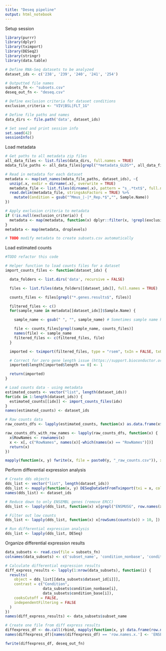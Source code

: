 ```yaml
---
title: "Deseq pipeline"
output: html_notebook
---
```


Setup session
```r
library(purrr)
library(dplyr)
library(tximport)
library(DESeq2)
library(stringr)
library(data.table)

# Define RNA-Seq datasets to be analyzed
dataset_ids <- c('238', '239', '240', '241', '254')

# Outputted file names
subsets_fn <- "subsets.csv"
deseq_out_fn <- "deseq.csv"

# Define exclusion criteria for dataset conditions
exclusion_criteria <- "VIV|BSL|FLT_1G"

# Define file paths and names
data_dirs <- file.path('data', dataset_ids)

# Set seed and print session info
set.seed(42)
sessionInfo()
```

Load metadata 
```r
# Get paths to all metadata zip files
all_data_files <- list.files(data_dirs, full.names = TRUE)
mdata_file_paths <- all_data_files[grepl("*metadata_GLDS*", all_data_files)]

# Read in metadata for each dataset
metadata <- map(set_names(mdata_file_paths, dataset_ids), ~{
  unzip(.x, exdir = dirname(.x), overwrite = TRUE)
  metadata_file <- list.files(dirname(.x), pattern = "s_.*txt$", full.names = TRUE)
  read.delim(metadata_file, stringsAsFactors = TRUE) %>% 
    mutate(Condition = gsub("^Mmus_|-|*_Rep.*$","", Sample.Name))
}) 

# Apply exclusion criteria to metadata
if (!is.null(exclusion_criteria)) {
  metadata <- map(metadata, function(x) dplyr::filter(x, !grepl(exclusion_criteria, Condition)))
}
metadata <- map(metadata, droplevels)

# TODO modify metadata to create subsets.csv automatically
```

Load estimated counts
```r
#TODO refactor this code

# Helper function to load counts files for a dataset
import_counts_files <- function(dataset_idx) {

  data_folders <- list.dirs('data', recursive = FALSE)

  files <- list.files(data_folders[[dataset_idx]], full.names = TRUE)

  counts_files <- files[grepl("*.genes.results$", files)]

  filtered_files <- c()
  for(sample_name in metadata[[dataset_idx]]$Sample.Name) {

    sample_name <- gsub(" ", "", sample_name) # Sometimes sample name has extra whitespaces

    file <- counts_files[grepl(sample_name, counts_files)]
    names(file) <- sample_name
    filtered_files <- c(filtered_files, file)
  }

  imported <- tximport(filtered_files, type = "rsem", txIn = FALSE, txOut = FALSE)

  # Correct for zero gene length issue (https://support.bioconductor.org/p/92763/)
  imported$length[imported$length == 0] <- 1

  return(imported)
}

# Load counts data - using metadata
estimated_counts <- vector("list", length(dataset_ids))
for(idx in 1:length(dataset_ids)) {
  estimated_counts[[idx]] <- import_counts_files(idx)
}
names(estimated_counts) <- dataset_ids

# Raw counts data
raw_counts_dfs <- lapply(estimated_counts, function(x) as.data.frame(x$counts))

raw_counts_dfs_with_row_names <- lapply(raw_counts_dfs, function(x) {
  x$RowNames <- rownames(x)
  x <- x[, c("RowNames", names(x)[-which(names(x) == "RowNames")])]
  return(x)
})

mapply(function(x, y) fwrite(x, file = paste0(y, "_raw_counts.csv")), x = raw_counts_dfs_with_row_names, y = dataset_ids)

```

Perform differential expression analysis
```r
# Create dds objects
dds_list <- vector("list", length(dataset_ids))
dds_list <- mapply(function(x, y) DESeqDataSetFromTximport(txi = x, colData = y, design = ~ Condition), x = estimated_counts, y = metadata)
names(dds_list) <- dataset_ids

# Reduce down to only ENSEMBL genes (remove ERCC)
dds_list <- lapply(dds_list, function(x) x[grepl("ENSMUSG", row.names(x)), ])

# Filter out low counts
dds_list <- lapply(dds_list, function(x) x[rowSums(counts(x)) > 10, ])

# Run differential expression analysis
dds_list <- lapply(dds_list, DESeq)
```

Organize differential expression results
```r
data_subsets <- read.csv(file = subsets_fn)
colnames(data_subsets) <- c('subset_name', 'condition_nonbase', 'condition_base', 'dataset_name', 'dataset_id')

# Calculate differential expression results
diff_express_results <- lapply(1:nrow(data_subsets), function(i) {
  results(
    object = dds_list[[data_subsets$dataset_id[i]]],
    contrast = c("Condition",
                 data_subsets$condition_nonbase[i],
                 data_subsets$condition_base[i]),
    cooksCutoff = FALSE,
    independentFiltering = FALSE
  )
})
names(diff_express_results) <- data_subsets$subset_name

# Create one file from diff express results
diffexpress_df <- do.call(rbind, mapply(function(x, y) data.frame(row.names(x), x, "subset" = y), x = diff_express_results, y = names(diff_express_results), SIMPLIFY = FALSE))
names(diffexpress_df)[names(diffexpress_df) == 'row.names.x.'] <- 'ENSEMBL'

fwrite(diffexpress_df, deseq_out_fn)

```

